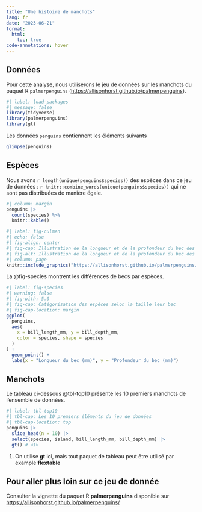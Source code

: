```yaml
---
title: "Une histoire de manchots"
lang: fr
date: "2023-06-21"
format: 
  html:
    toc: true
code-annotations: hover
---
```


## Données

Pour cette analyse, nous utiliserons le jeu de données sur les manchots du paquet R `palmerpenguins` (<https://allisonhorst.github.io/palmerpenguins>).

```r
#| label: load-packages
#| message: false
library(tidyverse)
library(palmerpenguins)
library(gt)
```

Les données `penguins` contiennent les éléments suivants 

```r
glimpse(penguins)
```

## Espèces

Nous avons `r length(unique(penguins$species))` des espèces dans ce jeu de données : `r knitr::combine_words(unique(penguins$species))` qui ne sont pas distribuées de manière égale.

```r
#| column: margin
penguins |>
  count(species) %>%
  knitr::kable()
```

```r
#| label: fig-culmen
#| echo: false
#| fig-align: center
#| fig-cap: Illustration de la longueur et de la profondeur du bec des manchots
#| fig-alt: Illustration de la longueur et de la profondeur du bec des manchots
#| column: page
knitr::include_graphics("https://allisonhorst.github.io/palmerpenguins/reference/figures/culmen_depth.png")
```

La @fig-species montrent les différences de becs par espèces.

```r
#| label: fig-species
#| warning: false
#| fig-with: 5.0
#| fig-cap: Catégorisation des espèces selon la taille leur bec
#| fig-cap-location: margin
ggplot(
  penguins,
  aes(
    x = bill_length_mm, y = bill_depth_mm,
    color = species, shape = species
  )
) +
  geom_point() +
  labs(x = "Longueur du bec (mm)", y = "Profondeur du bec (mm)")
```

## Manchots

Le tableau ci-dessous @tbl-top10 présente les 10 premiers manchots de l'ensemble de données.

```r
#| label: tbl-top10
#| tbl-cap: Les 10 premiers éléments du jeu de données
#| tbl-cap-location: top
penguins |>
  slice_head(n = 10) |>
  select(species, island, bill_length_mm, bill_depth_mm) |>
  gt() # <1>
```

1. On utilise **gt** ici, mais tout paquet de tableau peut être utilisé par example **flextable**

::: {.callout-note collapse=true}

## Pour aller plus loin sur ce jeu de donnée

Consulter la vignette du paquet R **palmerpenguins** disponible sur <https://allisonhorst.github.io/palmerpenguins/>
:::

